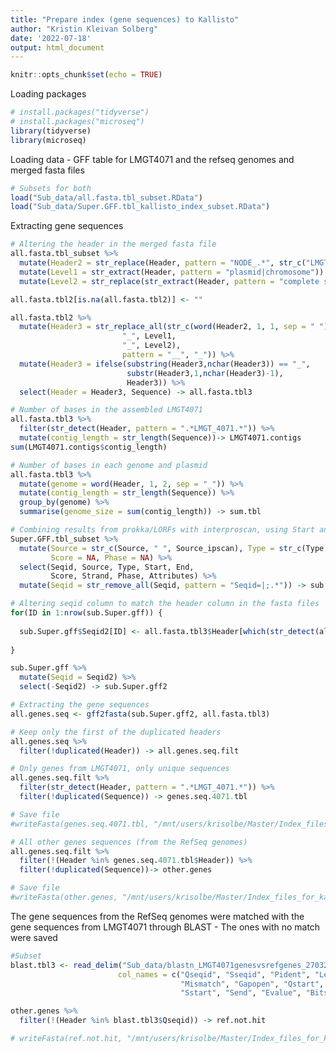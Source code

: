```yaml
---
title: "Prepare index (gene sequences) to Kallisto"
author: "Kristin Kleivan Solberg"
date: '2022-07-18'
output: html_document
---
```


```r
knitr::opts_chunk$set(echo = TRUE)
```


Loading packages
```r
# install.packages("tidyverse")
# install.packages("microseq")
library(tidyverse)
library(microseq)
```


Loading data - GFF table for LMGT4071 and the refseq genomes and merged fasta files
```r
# Subsets for both
load("Sub_data/all.fasta.tbl_subset.RData")
load("Sub_data/Super.GFF.tbl_kallisto_index_subset.RData")
```

Extracting gene sequences 
```r
# Altering the header in the merged fasta file
all.fasta.tbl_subset %>% 
  mutate(Header2 = str_replace(Header, pattern = "NODE_.*", str_c("LMGT_4071_", word(Header, 2, 2, sep = "_")))) %>% 
  mutate(Level1 = str_extract(Header, pattern = "plasmid|chromosome")) %>% 
  mutate(Level2 = str_replace(str_extract(Header, pattern = "complete sequence|complete genome"), pattern = " ", "_")) -> all.fasta.tbl2

all.fasta.tbl2[is.na(all.fasta.tbl2)] <- ""

all.fasta.tbl2 %>% 
  mutate(Header3 = str_replace_all(str_c(word(Header2, 1, 1, sep = " "), 
                         "_", Level1,
                         "_", Level2), 
                         pattern = "__", "_")) %>% 
  mutate(Header3 = ifelse(substring(Header3,nchar(Header3)) == "_",
                          substr(Header3,1,nchar(Header3)-1), 
                          Header3)) %>% 
  select(Header = Header3, Sequence) -> all.fasta.tbl3

# Number of bases in the assembled LMGT4071
all.fasta.tbl3 %>% 
  filter(str_detect(Header, pattern = ".*LMGT_4071.*")) %>% 
  mutate(contig_length = str_length(Sequence))-> LMGT4071.contigs
sum(LMGT4071.contigs$contig_length)

# Number of bases in each genome and plasmid
all.fasta.tbl3 %>% 
  mutate(genome = word(Header, 1, 2, sep = "_")) %>% 
  mutate(contig_length = str_length(Sequence)) %>% 
  group_by(genome) %>% 
  summarise(genome_size = sum(contig_length)) -> sum.tbl

# Combining results from prokka/LORFs with interproscan, using Start and End from prokka/LORFs
Super.GFF.tbl_subset %>% 
  mutate(Source = str_c(Source, " ", Source_ipscan), Type = str_c(Type, " ", Type_ipscan), 
         Score = NA, Phase = NA) %>% 
  select(Seqid, Source, Type, Start, End, 
         Score, Strand, Phase, Attributes) %>% 
  mutate(Seqid = str_remove_all(Seqid, pattern = "Seqid=|;.*")) -> sub.Super.gff

# Altering seqid column to match the header column in the fasta files
for(ID in 1:nrow(sub.Super.gff)) {
  
  sub.Super.gff$Seqid2[ID] <- all.fasta.tbl3$Header[which(str_detect(all.fasta.tbl3$Header, pattern = sub.Super.gff$Seqid[ID]))]
  
}

sub.Super.gff %>% 
  mutate(Seqid = Seqid2) %>% 
  select(-Seqid2) -> sub.Super.gff2

# Extracting the gene sequences
all.genes.seq <- gff2fasta(sub.Super.gff2, all.fasta.tbl3)

# Keep only the first of the duplicated headers
all.genes.seq %>% 
  filter(!duplicated(Header)) -> all.genes.seq.filt

# Only genes from LMGT4071, only unique sequences
all.genes.seq.filt %>%
  filter(str_detect(Header, pattern = ".*LMGT_4071.*")) %>% 
  filter(!duplicated(Sequence)) -> genes.seq.4071.tbl

# Save file
#writeFasta(genes.seq.4071.tbl, "/mnt/users/krisolbe/Master/Index_files_for_kallisto/genes_seqs_4071.fasta")

# All other genes sequences (from the RefSeq genomes) 
all.genes.seq.filt %>% 
  filter(!(Header %in% genes.seq.4071.tbl$Header)) %>% 
  filter(!duplicated(Sequence))-> other.genes

# Save file
#writeFasta(other.genes, "/mnt/users/krisolbe/Master/Index_files_for_kallisto/genes_seqs_refs.fasta")
```

The gene sequences from the RefSeq genomes were matched with the gene sequences from LMGT4071 through BLAST - The ones with no match were saved
```r
#Subset
blast.tbl3 <- read_delim("Sub_data/blastn_LMGT4071genesvsrefgenes_270322_subset.txt", delim = "\t",
                        col_names = c("Qseqid", "Sseqid", "Pident", "Length",
                                      "Mismatch", "Gapopen", "Qstart", "Qend", 
                                      "Sstart", "Send", "Evalue", "Bitscore"))

other.genes %>% 
  filter(!(Header %in% blast.tbl3$Qseqid)) -> ref.not.hit

# writeFasta(ref.not.hit, "/mnt/users/krisolbe/Master/Index_files_for_kallisto/genes_seqs_refs_not_hit_270322.fasta")
```
